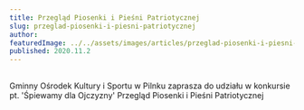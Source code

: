 ```yaml
---
title: Przegląd Piosenki i Pieśni Patriotycznej
slug: przeglad-piosenki-i-piesni-patriotycznej
author:
featuredImage: ../../assets/images/articles/przeglad-piosenki-i-piesni-patriotycznej.jpg
published: 2020.11.2
---
```


##
Gminny Ośrodek Kultury i Sportu w Pilnku zaprasza do udziału w konkursie pt. 'Śpiewamy dla Ojczyzny' Przegląd Piosenki i Pieśni Patriotycznej